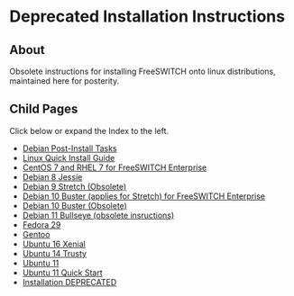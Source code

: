 
# Deprecated Installation Instructions 

 

## About

Obsolete instructions for installing FreeSWITCH onto linux distributions, maintained here for posterity.

  
## Child Pages

Click below or expand the Index to the left.

* [Debian Post-Install Tasks](./Debian-Post-Install-Tasks_13172868.mdx#about)
* [Linux Quick Install Guide](./Linux-Quick-Install-Guide_1966854.mdx#download)
* [CentOS 7 and RHEL 7 for FreeSWITCH Enterprise](./CentOS-7-and-RHEL-7-for-FreeSWITCH-Enterprise_27590673.mdx#about)
* [Debian 8 Jessie](./Debian-8-Jessie/index.mdx#about)
* [Debian 9 Stretch (Obsolete)](./15139022.mdx#about)
* [Debian 10 Buster (applies for Stretch) for FreeSWITCH Enterprise](./27590677.mdx#about)
* [Debian 10 Buster (Obsolete)](./25460805.mdx#about)
* [Debian 11 Bullseye (obsolete insructions)](./61210850.mdx#about)
* [Fedora 29](./Fedora-29_17695908.mdx#about)
* [Gentoo](./Gentoo/index.mdx)
* [Ubuntu 16 Xenial](./Ubuntu-16-Xenial_10683647.mdx)
* [Ubuntu 14 Trusty](./Ubuntu-14-Trusty_10682782.mdx#about)
* [Ubuntu 11](./Ubuntu-11_9633808.mdx#about)
* [Ubuntu 11 Quick Start](./Ubuntu-11-Quick-Start_13173945.mdx#--)
* [Installation DEPRECATED](./Installation-DEPRECATED_3965540.mdx#errors)
  
  

